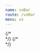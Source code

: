```yaml
---
name: vxBar
route: /vxBar
menu: vx
---
```




<Playground>
  <Motor
  config={{
    host: 'localhost',
    secure: false,
    port: 19077,
    prefix: '',
    appId: '7943caf8-3122-4c9c-9ca1-2ef2c7a60204',
  }}
>
  {/* <div style={{ height:'400px', width:'1000px'}}> */}
    <Bar width={750} height={400}  events={true}
      cols={[
      { qField: 'Year', qLabel: 'Year' },
      { qField: '=Sum([Car sales])*if(Year=2011,1,1)', qLabel: 'Car sales' },
    ]}/>
  {/* </div> */}
  </Motor>
</Playground>
